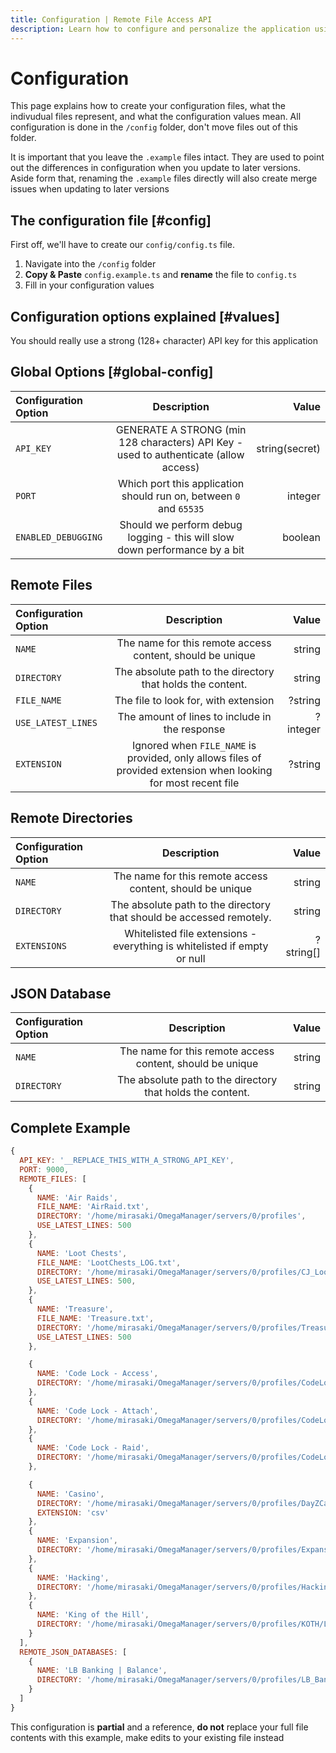 ```yaml
---
title: Configuration | Remote File Access API
description: Learn how to configure and personalize the application using configuration files
---
```



# Configuration

This page explains how to create your configuration files, what the indivudual files represent, and what the configuration values mean. All configuration is done in the `/config` folder, don't move files out of this folder.

<Callout type="error">It is important that you leave the `.example` files intact. They are used to point out the differences in configuration when you update to later versions. Aside form that, renaming the `.example` files directly will also create merge issues when updating to later versions</Callout>

## The configuration file [#config]

First off, we'll have to create our `config/config.ts` file.

1. Navigate into the `/config` folder
2. **Copy & Paste** `config.example.ts` and **rename** the file to `config.ts`
3. Fill in your configuration values

## Configuration options explained [#values]

<Callout type="error">You should really use a strong (128+ character) API key for this application</Callout>

## Global Options [#global-config]

| Configuration Option | Description | Value |
| :---- | :----: | ----: |
| `API_KEY` |  GENERATE A STRONG (min 128 characters) API Key - used to authenticate (allow access)  | string(secret) |
| `PORT` | Which port this application should run on, between `0` and `65535`  | integer |
| `ENABLED_DEBUGGING` | Should we perform debug logging - this will slow down performance by a bit | boolean |

## Remote Files

| Configuration Option | Description | Value |
| :---- | :----: | ----: |
| `NAME` |  The name for this remote access content, should be unique  | string |
| `DIRECTORY` |  The absolute path to the directory that holds the content. | string |
| `FILE_NAME` | The file to look for, with extension | ?string |
| `USE_LATEST_LINES` | The amount of lines to include in the response | ?integer |
| `EXTENSION` | Ignored when `FILE_NAME` is provided, only allows files of provided extension when looking for most recent file | ?string |

## Remote Directories

| Configuration Option | Description | Value |
| :---- | :----: | ----: |
| `NAME` |  The name for this remote access content, should be unique  | string |
| `DIRECTORY` |  The absolute path to the directory that should be accessed remotely. | string |
| `EXTENSIONS` | Whitelisted file extensions - everything is whitelisted if empty or null | ?string[] |


## JSON Database

| Configuration Option | Description | Value |
| :---- | :----: | ----: |
| `NAME` |  The name for this remote access content, should be unique  | string |
| `DIRECTORY` |  The absolute path to the directory that holds the content. | string |

## Complete Example

```js
{
  API_KEY: '__REPLACE_THIS_WITH_A_STRONG_API_KEY',
  PORT: 9000,
  REMOTE_FILES: [
    {
      NAME: 'Air Raids',
      FILE_NAME: 'AirRaid.txt',
      DIRECTORY: '/home/mirasaki/OmegaManager/servers/0/profiles',
      USE_LATEST_LINES: 500
    },
    {
      NAME: 'Loot Chests',
      FILE_NAME: 'LootChests_LOG.txt',
      DIRECTORY: '/home/mirasaki/OmegaManager/servers/0/profiles/CJ_LootChests',
      USE_LATEST_LINES: 500,
    },
    {
      NAME: 'Treasure',
      FILE_NAME: 'Treasure.txt',
      DIRECTORY: '/home/mirasaki/OmegaManager/servers/0/profiles/Treasure',
      USE_LATEST_LINES: 500
    },

    {
      NAME: 'Code Lock - Access',
      DIRECTORY: '/home/mirasaki/OmegaManager/servers/0/profiles/CodeLock/Logs/Access',
    },
    {
      NAME: 'Code Lock - Attach',
      DIRECTORY: '/home/mirasaki/OmegaManager/servers/0/profiles/CodeLock/Logs/Attach',
    },
    {
      NAME: 'Code Lock - Raid',
      DIRECTORY: '/home/mirasaki/OmegaManager/servers/0/profiles/CodeLock/Logs/Raid',
    },

    {
      NAME: 'Casino',
      DIRECTORY: '/home/mirasaki/OmegaManager/servers/0/profiles/DayZCasinoV2',
      EXTENSION: 'csv'
    },
    {
      NAME: 'Expansion',
      DIRECTORY: '/home/mirasaki/OmegaManager/servers/0/profiles/ExpansionMod/Logs',
    },
    {
      NAME: 'Hacking',
      DIRECTORY: '/home/mirasaki/OmegaManager/servers/0/profiles/HackingSystemV2/Logs',
    },
    {
      NAME: 'King of the Hill',
      DIRECTORY: '/home/mirasaki/OmegaManager/servers/0/profiles/KOTH/Logs',
    }
  ],
  REMOTE_JSON_DATABASES: [
    {
      NAME: 'LB Banking | Balance',
      DIRECTORY: '/home/mirasaki/OmegaManager/servers/0/profiles/LB_Banking/Players',
    }
  ]
}
```

<Callout type="error">This configuration is **partial** and a reference, __do not__ replace your full file contents with this example, make edits to your existing file instead</Callout>
